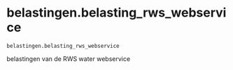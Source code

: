# belastingen.belasting_rws_webservice { #toolbox_continu_inzicht.belastingen.belasting_rws_webservice }

`belastingen.belasting_rws_webservice`

belastingen van de RWS water webservice
